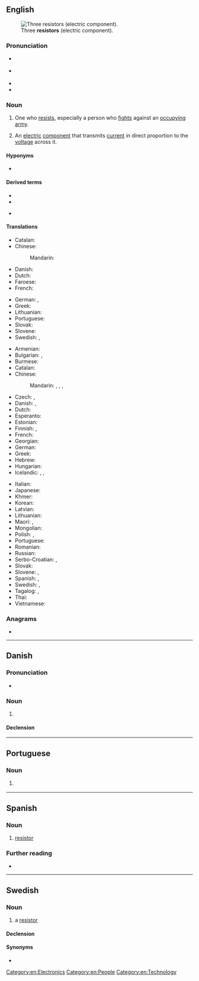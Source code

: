==English==
[[File:3_Resistors.jpg|thumb|Three '''resistors''' (electric component).]]

===Pronunciation===
* {{a|UK}} {{IPA|en|/ɹɪˈzɪstə/}}
* {{a|US}} {{IPA|en|/ɹɪˈzɪstɚ/}}
* {{audio|en|LL-Q1860 (eng)-Vininn126-resistor.wav|Audio (US)}}
* {{rhymes|en|ɪstə(r)|s=3}}

===Noun===
{{en-noun}}

# One who [[resist]]s, especially a person who [[fight]]s against an [[occupy]]ing [[army]].
# {{lb|en|electronics}} An [[electric]] [[component]] that transmits [[current]] in direct proportion to the [[voltage]] across it.

====Hyponyms====
* {{l|en|tax resister}}

====Derived terms====
{{der-top|an electric component that transmits current in direct proportion to the voltage across it}}
* {{l|en|photoresistor}}
* {{l|en|thermistor}}
{{der-mid}}
* {{l|en|varistor}}
{{der-bottom}}

====Translations====
{{trans-top|one who resists, especially a person who fights against an occupying army}}
* Catalan: {{t|ca|resistent|m}}
* Chinese:
*: Mandarin: {{t+|cmn|反抗|tr=fǎnkàngzhě|alt=反抗者|sc=Hani}}
* Danish: {{t|da|modstandsmand|c}} {{q|World War II}}
* Dutch: {{t+|nl|verzetsstrijder|m}}
* Faroese: {{t|fo|mótstøðumaður |m}}
* French: {{t+|fr|résistant|m}}
{{trans-mid}}
* German: {{t+|de|Widerstandskämpfer|m}}, {{t|de|Widerständler|m}}
* Greek: {{t+|el|αντιστασιακός|m}}
* Lithuanian: {{t|lt|pasipriešinimo narys|m}}
* Portuguese: {{t+|pt|resistente|m|f}}
* Slovak: {{t|sk|odporca|m}}
* Slovene: {{t+|sl|upornik|m}}
* Swedish: {{t|sv|motståndsman|c}}, {{t|sv|motståndskämpe|c}}
{{trans-bottom}}

{{trans-top|an electric component that transmits current in direct proportion to the voltage across it}}
* Armenian: {{t+|hy|ռեզիստոր}}
* Bulgarian: {{t+|bg|съпротивление|n}}, {{t|bg|резистор|m}}
* Burmese: {{t-needed|my}}
* Catalan: {{t+|ca|resistència|f}}
* Chinese:
*: Mandarin: {{t+|cmn|電阻|sc=Hani}}, {{t+|cmn|电阻|tr=diànzǔ|sc=Hani}}, {{t+|cmn|電阻器|sc=Hani}}, {{t+|cmn|电阻器|tr=diànzǔqì|sc=Hani}}
* Czech: {{t|cs|rezistor|m}}, {{t+|cs|odpor|m}}
* Danish: {{t|da|modstand|c}}, {{t|da|resistor|c}}
* Dutch: {{t+|nl|weerstand|m}}
* Esperanto: {{t-needed|eo}}
* Estonian: {{t+|et|takisti}}
* Finnish: {{t+|fi|vastus}}, {{t+|fi|resistori}}
* French: {{t+|fr|résistance|f}}
* Georgian: {{t|ka|რეზისტორი}}
* German: {{t+|de|Widerstand|m}}
* Greek: {{t+|el|αντίσταση|f}}
* Hebrew: {{t+|he|נגד|m|tr=nagad|sc=Hebr}}
* Hungarian: {{t-needed|hu}}
* Icelandic: {{t|is|viðnám|n}}, {{t|is|viðnámstæki|n}}, {{t|is|mótstaða|f}}
{{trans-mid}}
* Italian: {{t+|it|resistore|m}}
* Japanese: {{t+|ja|抵抗器|tr=ていこうき, teikōki|sc=Jpan}}
* Khmer: {{t-needed|km}}
* Korean: {{t-needed|ko}}
* Latvian: {{t-needed|lv}}
* Lithuanian: {{t|lt|varžas|f}}
* Maori: {{t|mi|parenga iahiko}}, {{t|mi|parenga}}
* Mongolian: {{t-needed|mn}}
* Polish: {{t+|pl|opornik|m}}, {{t+|pl|rezystor|m}}
* Portuguese: {{t+|pt|resistor|m}}
* Romanian: {{t+|ro|rezistor|n}}
* Russian: {{t+|ru|рези́стор|m}}
* Serbo-Croatian: {{t|sh|отпорник|m|sc=Cyrl}}, {{t+|sh|otpornik|m}}
* Slovak: {{t|sk|odpor|m}}
* Slovene: {{t+|sl|upornik|m}}, {{t+|sl|upor|m}}
* Spanish: {{t+|es|resistencia|f}}, {{t|es|resistor|m}}
* Swedish: {{t+|sv|resistor|c}}, {{t+|sv|motstånd|n}}
* Tagalog: {{t|tl|panagwil}}, {{t|tl|panakwil}}
* Thai: {{t-needed|th}}
* Vietnamese: {{t+|vi|điện trở}} {{t|vi|電阻|sc=Hani}}
{{trans-bottom}}

===Anagrams===
* {{anagrams|en|a=eiorrsst|Rossiter|Tres Rios|roisters|sorriest|storiers}}

[[Category:en:Electronics]]
[[Category:en:People]]
[[Category:en:Technology]]

----

==Danish==

===Pronunciation===
* {{IPA|da|[ʁaˈsisd̥ʌ]}}

===Noun===
{{da-noun|en|er}}

# {{lb|da|engineering}} {{l|en|resistor}} {{gloss|component with constant resistance}}

====Declension====
{{da-noun-infl|en|er}}

----

==Portuguese==

===Noun===
{{pt-noun|m}}

# {{l|en|resistor}} {{gloss|component that implements electrical resistance}}

----

==Spanish==

===Noun===
{{es-noun|m}}

# [[#English|resistor]] {{gloss|component that implements electrical resistance}}
#: {{syn|es|resistencia}}

===Further reading===
* {{R:DRAE}}

----

==Swedish==
{{wikipedia|lang=sv}}

===Noun===
{{sv-noun|c}}

# {{lb|sv|electronics}} a [[#English|resistor]]

====Declension====
{{sv-infl-noun-c-r|3=resistore}}

====Synonyms====
* {{l|sv|motstånd}}